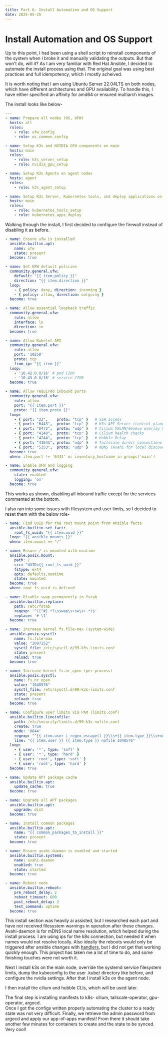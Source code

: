 ```yaml
---
title: Part 6- Install Automation and OS Support
date: 2025-05-25
---
```

# Install Automation and OS Support

Up to this point, I had been using a shell script to reinstall components of the 
system when I broke it and manually validating the outputs.  But that won't do, 
will it?  As I am very familiar with Red Hat Ansible, I decided to automate the 
install process using that.  The original goal was using best practices and 
full idempotency, which I mostly acheived.

It is worth noting that I am using Ubuntu Server 22.04LTS on both nodes, which 
have different architectures and GPU availability.  To handle this, I have either 
specified an affinity for amd64 or ensured multiarch images.

The install looks like below-

```yaml title="ansible/install.yaml"
---
- name: Prepare all nodes (OS, UFW)
  hosts: all
  roles:
    - role: ufw_config
    - role: os_common_config

- name: Setup K3s and NVIDIA GPU components on main
  hosts: main
  roles:
    - role: k3s_server_setup
    - role: nvidia_gpu_setup

- name: Setup K3s Agents on agent nodes
  hosts: agent
  roles:
    - role: k3s_agent_setup

- name: Setup K3s Server, Kubernetes tools, and deploy applications on main node
  hosts: main
  roles:
    - role: kubernetes_tools_setup
    - role: kubernetes_apps_deploy
```

Walking through the install, I first decided to configure the firewall instead of 
disabling it as before.

```yaml title="ansible/roles/ufw_config/main.yaml"
- name: Ensure ufw is installed
  ansible.builtin.apt:
    name: ufw
    state: present
  become: true

- name: Set UFW default policies
  community.general.ufw:
    default: "{{ item.policy }}"
    direction: "{{ item.direction }}"
  loop:
    - { policy: deny, direction: incoming }
    - { policy: allow, direction: outgoing }
  become: true

- name: Allow essential loopback traffic
  community.general.ufw:
    rule: allow
    interface: lo
    direction: in
  become: true

- name: Allow Kubelet API
  community.general.ufw:
    rule: allow
    port: '10250'
    proto: tcp
    from_ip: "{{ item }}"
  loop:
    - '10.42.0.0/16' # pod CIDR
    - '10.43.0.0/16' # service CIDR
  become: true

- name: Allow required inbound ports
  community.general.ufw:
    rule: allow
    port: "{{ item.port }}"
    proto: "{{ item.proto }}"
  loop:
    - { port: "22",    proto: "tcp" }   # SSH access
    - { port: "6443",  proto: "tcp" }   # K3s API Server (control plane only)
    - { port: "8472",  proto: "udp" }   # Cilium VXLAN/Geneve overlay networking
    - { port: "4240",  proto: "tcp" }   # Cilium health checks
    - { port: "4244",  proto: "tcp" }   # Hubble Relay
    - { port: "41641", proto: "udp" }   # Tailscale direct connections
    - { port: "5353",  proto: "udp" }   # mDNS (Avahi for local discovery)
  become: true
  when: item.port != '6443' or inventory_hostname in groups['main']

- name: Enable UFW and logging
  community.general.ufw:
    state: enabled
    logging: 'on'
  become: true
```

This works as shown, disabling all inbound traffic except for the services commented at 
the bottom.

I also ran into some issues with filesystem and user limits, so I decided to reset them 
with the below role-

```yaml title="ansible/roles/os_common_config/main.yaml"
- name: Find UUID for the root mount point from Ansible facts
  ansible.builtin.set_fact:
    root_fs_uuid: "{{ item.uuid }}"
  loop: "{{ ansible_mounts }}"
  when: item.mount == "/"

- name: Ensure / is mounted with noatime
  ansible.posix.mount:
    path: /
    src: "UUID={{ root_fs_uuid }}"
    fstype: ext4
    opts: defaults,noatime
    state: mounted
  become: true
  when: root_fs_uuid is defined

- name: Disable swap permanently in fstab
  ansible.builtin.replace:
    path: /etc/fstab
    regexp: '^([^#].*?\sswap\s+sw\s+.*)$'
    replace: '# \1'
  become: true

- name: Increase kernel fs.file-max (system-wide)
  ansible.posix.sysctl:
    name: fs.file-max
    value: "2097152"
    sysctl_file: /etc/sysctl.d/99-k3s-limits.conf
    state: present
    reload: true
  become: true

- name: Increase kernel fs.nr_open (per-process)
  ansible.posix.sysctl:
    name: fs.nr_open
    value: "1048576"
    sysctl_file: /etc/sysctl.d/99-k3s-limits.conf
    state: present
    reload: true
  become: true

- name: Configure user limits via PAM (limits.conf)
  ansible.builtin.lineinfile:
    path: /etc/security/limits.d/99-k3s-nofile.conf
    create: true
    mode: '0644'
    regexp: "^{{ item.user | regex_escape() }}\\s+{{ item.type }}\\s+nofile"
    line: "{{ item.user }} {{ item.type }} nofile 1048576"
  loop:
    - { user: '*', type: 'soft' }
    - { user: '*', type: 'hard' }
    - { user: 'root', type: 'soft' }
    - { user: 'root', type: 'hard' }
  become: true

- name: Update APT package cache
  ansible.builtin.apt:
    update_cache: true
  become: true

- name: Upgrade all APT packages
  ansible.builtin.apt:
    upgrade: dist
  become: true

- name: Install common packages
  ansible.builtin.apt:
    name: "{{ common_packages_to_install }}"
    state: present
  become: true

- name: Ensure avahi-daemon is enabled and started
  ansible.builtin.systemd:
    name: avahi-daemon
    enabled: true
    state: started
  become: true

- name: Reboot node
  ansible.builtin.reboot:
    pre_reboot_delay: 2
    reboot_timeout: 600
    post_reboot_delay: 2
    test_command: uptime
  become: true
```

This install section was heavily ai assisted, but I researched each part and have not 
received filesystem warnings in operation after these changes.  Avahi-daemon is for 
mDNS local name resolution, which helped during the install process.  I am using ips 
for the k8s connection, but needed it when names would not resolve locally.  Also ideally 
the reboots would only be triggered after ansible changes with 
[handlers](https://docs.ansible.com/ansible/latest/playbook_guide/playbooks_handlers.html), but I did not 
get that working quickly enough.  This project has taken me a lot of time to 
do, and some finishing touches were not worth it.

Next I install k3s on the main node, override the systemd service filesystem limits, 
dump the kubeconfig to the user .kube/ directory like before, and configure the nvidia settings.
After that I install k3s on the agent node.

I then install the cilium and hubble CLIs, which will be used later.

The final step is installing manifests to k8s- cilium, tailscale-operator, gpu-operator, argocd.  
Once I got the configs written properly automating the cluster to a ready state was not very difficult.
Finally, we retrieve the admin password from argocd and apply our app-of-apps manifest!  From there 
it should take another few minutes for containers to create and the state to be synced.  Very cool!
